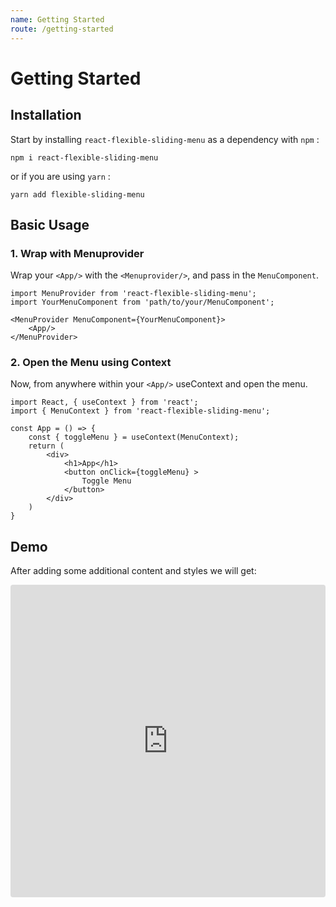 ```yaml
---
name: Getting Started
route: /getting-started
---
```


# Getting Started

## Installation

Start by installing `react-flexible-sliding-menu` as a dependency with `npm` :

```
npm i react-flexible-sliding-menu
```

or if you are using `yarn` :

```
yarn add flexible-sliding-menu
```

## Basic Usage

### 1. Wrap with Menuprovider

Wrap your `<App/>` with the `<Menuprovider/>`, and pass in the `MenuComponent`.

```
import MenuProvider from 'react-flexible-sliding-menu';
import YourMenuComponent from 'path/to/your/MenuComponent';

<MenuProvider MenuComponent={YourMenuComponent}>
    <App/>
</MenuProvider>
```

### 2. Open the Menu using Context

Now, from anywhere within your `<App/>` useContext and open the menu.

```
import React, { useContext } from 'react';
import { MenuContext } from 'react-flexible-sliding-menu';

const App = () => {
    const { toggleMenu } = useContext(MenuContext);
    return (
        <div>
            <h1>App</h1>
            <button onClick={toggleMenu} >
                Toggle Menu
            </button>
        </div>
    )
}

```

## Demo

After adding some additional content and styles we will get:

<iframe
  src="https://codesandbox.io/embed/react-flexible-sliding-menu-getting-starting-app-kchph?fontsize=14&hidenavigation=1&theme=dark"
  style="width:100%; height:500px; border:0; border-radius: 4px; overflow:hidden;"
  title="react-flexible-sliding-menu getting-starting-app"
  allow="geolocation; microphone; camera; midi; vr; accelerometer; gyroscope; payment; ambient-light-sensor; encrypted-media; usb"
  sandbox="allow-modals allow-forms allow-popups allow-scripts allow-same-origin"
></iframe>
